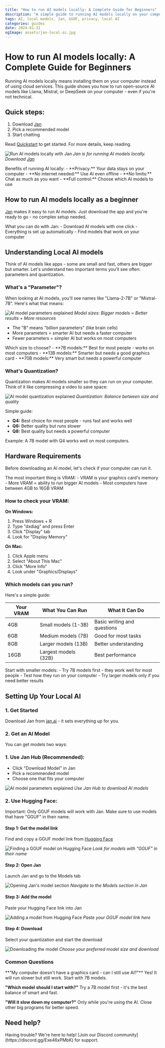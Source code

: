 ```yaml
---
title: "How to run AI models locally: A Complete Guide for Beginners"
description: "A simple guide to running AI models locally on your computer. It's for beginners - no technical knowledge needed."
tags: AI, local models, Jan, GGUF, privacy, local AI
categories: guides
date: 2024-01-31
ogImage: assets/jan-local-ai.jpg
---
```



# How to run AI models locally: A Complete Guide for Beginners

Running AI models locally means installing them on your computer instead of using cloud services. This guide shows you how to run open-source AI models like Llama, Mistral, or DeepSeek on your computer - even if you're not technical.

## Quick steps:
1. Download [Jan](https://jan.ai)
2. Pick a recommended model
3. Start chatting

Read [Quickstart](https://jan.ai/docs/quickstart) to get started. For more details, keep reading.

![Run AI models locally with Jan](./_assets/jan-local-ai.jpg)
*Jan is for running AI models locally. Download [Jan](https://jan.ai)*

<Callout type="info">
Benefits of running AI locally:
- **Privacy:** Your data stays on your computer
- **No internet needed:** Use AI even offline
- **No limits:** Chat as much as you want
- **Full control:** Choose which AI models to use
</Callout>

## How to run AI models locally as a beginner

[Jan](https://jan.ai) makes it easy to run AI models. Just download the app and you're ready to go - no complex setup needed.

<Callout type="tip">
What you can do with Jan:
- Download AI models with one click
- Everything is set up automatically
- Find models that work on your computer
</Callout>

## Understanding Local AI models

Think of AI models like apps - some are small and fast, others are bigger but smarter. Let's understand two important terms you'll see often: parameters and quantization.

### What's a "Parameter"?

When looking at AI models, you'll see names like "Llama-2-7B" or "Mistral-7B". Here's what that means:

![AI model parameters explained](./_assets/local-ai-model-parameters.jpg)
*Model sizes: Bigger models = Better results + More resources*

- The "B" means "billion parameters" (like brain cells)
- More parameters = smarter AI but needs a faster computer
- Fewer parameters = simpler AI but works on most computers

<Callout type="info">
Which size to choose?
- **7B models:** Best for most people - works on most computers
- **13B models:** Smarter but needs a good graphics card
- **70B models:** Very smart but needs a powerful computer
</Callout>

### What's Quantization?

Quantization makes AI models smaller so they can run on your computer. Think of it like compressing a video to save space:

![AI model quantization explained](./_assets/open-source-ai-quantization.jpg)
*Quantization: Balance between size and quality*

Simple guide:
- **Q4:** Best choice for most people - runs fast and works well
- **Q6:** Better quality but runs slower
- **Q8:** Best quality but needs a powerful computer

Example: A 7B model with Q4 works well on most computers.

## Hardware Requirements

Before downloading an AI model, let's check if your computer can run it.

<Callout type="info">
The most important thing is VRAM:
- VRAM is your graphics card's memory
- More VRAM = ability to run bigger AI models
- Most computers have between 4GB to 16GB VRAM
</Callout>

### How to check your VRAM:

**On Windows:**
1. Press Windows + R
2. Type "dxdiag" and press Enter
3. Click "Display" tab
4. Look for "Display Memory"

**On Mac:**
1. Click Apple menu
2. Select "About This Mac"
3. Click "More Info"
4. Look under "Graphics/Displays"

### Which models can you run?

Here's a simple guide:

| Your VRAM | What You Can Run | What It Can Do |
|-----------|-----------------|----------------|
| 4GB | Small models (1-3B) | Basic writing and questions |
| 6GB | Medium models (7B) | Good for most tasks |
| 8GB | Larger models (13B) | Better understanding |
| 16GB | Largest models (32B) | Best performance |

<Callout type="tip">
Start with smaller models:
- Try 7B models first - they work well for most people
- Test how they run on your computer
- Try larger models only if you need better results
</Callout>

## Setting Up Your Local AI

### 1. Get Started
Download Jan from [jan.ai](https://jan.ai) - it sets everything up for you.

### 2. Get an AI Model

You can get models two ways:

### 1. Use Jan Hub (Recommended):
   - Click "Download Model" in Jan
   - Pick a recommended model
   - Choose one that fits your computer

![AI model parameters explained](./_assets/jan-model-download.jpg)
*Use Jan Hub to download AI models*

### 2. Use Hugging Face:

<Callout type="warning">
Important: Only GGUF models will work with Jan. Make sure to use models that have "GGUF" in their name.
</Callout>

#### Step 1: Get the model link
Find and copy a GGUF model link from [Hugging Face](https://huggingface.co)

![Finding a GGUF model on Hugging Face](./_assets/hugging-face-jan-model-download.jpg)
*Look for models with "GGUF" in their name*

#### Step 2: Open Jan
Launch Jan and go to the Models tab

![Opening Jan's model section](./_assets/jan-library-deepseek-r1.jpg)
*Navigate to the Models section in Jan*

#### Step 3: Add the model
Paste your Hugging Face link into Jan

![Adding a model from Hugging Face](./_assets/jan-hub-deepseek-r1.jpg)
*Paste your GGUF model link here*

#### Step 4: Download
Select your quantization and start the download

![Downloading the model](./_assets/jan-hf-model-download.jpg)
*Choose your preferred model size and download*

### Common Questions

<Callout type="info"> 
**"My computer doesn't have a graphics card - can I still use AI?"**
Yes! It will run slower but still work. Start with 7B models.

**"Which model should I start with?"**
Try a 7B model first - it's the best balance of smart and fast.

**"Will it slow down my computer?"**
Only while you're using the AI. Close other big programs for better speed.
</Callout>

## Need help?
<Callout type="info">
Having trouble? We're here to help! [Join our Discord community](https://discord.gg/Exe46xPMbK) for support.
</Callout>